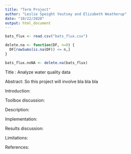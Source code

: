 ```yaml
---
title: "Term Project"
author: "Leslie Speight Youtsey and Elizabeth Weatherup"
date: "10/22/2020"
output: html_document
---
```


```r
bats_flux <- read.csv("bats_flux.csv")

delete.na <- function(DF, n=0) {
  DF[rowSums(is.na(DF)) <= n,]
}

bats_flux.noNA <- delete.na(bats_flux)

```

Title : Analyze water quality data 

Abstract: So this project will involve bla bla bla 

Introduction: 

Toolbox discussion:

Description:

Implementation:

Results discussion:

Limitations:

References:


